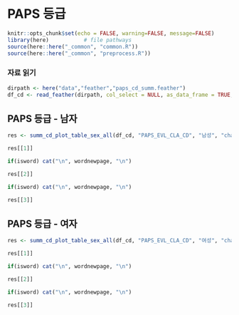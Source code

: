 # PAPS 등급


```r
knitr::opts_chunk$set(echo = FALSE, warning=FALSE, message=FALSE)
library(here)           # file pathways
source(here::here("_common", "common.R"))
source(here::here("_common", "preprocess.R"))
```


### 자료 읽기

```r
dirpath <- here("data","feather","paps_cd_summ.feather")
df_cd <- read_feather(dirpath, col_select = NULL, as_data_frame = TRUE, mmap = TRUE)
```

## PAPS 등급 - 남자

```r
res <- summ_cd_plot_table_sex_all(df_cd, "PAPS_EVL_CLA_CD", "남성", "chapter3")
```

```r
res[[1]]
```

```r
if(isword) cat("\n", wordnewpage, "\n")
```

```r
res[[2]]
```

```r
if(isword) cat("\n", wordnewpage, "\n")
```

```r
res[[3]]
```


## PAPS 등급 - 여자

```r
res <- summ_cd_plot_table_sex_all(df_cd, "PAPS_EVL_CLA_CD", "여성", "chapter3")
```

```r
res[[1]]
```

```r
if(isword) cat("\n", wordnewpage, "\n")
```

```r
res[[2]]
```

```r
if(isword) cat("\n", wordnewpage, "\n")
```

```r
res[[3]]
```
